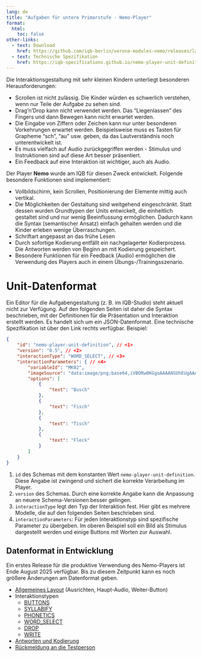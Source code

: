 ```yaml
---
lang: de
title: "Aufgaben für untere Primarstufe - Nemo-Player"
format:
  html:
    toc: false
other-links:
  - text: Download
    href: https://github.com/iqb-berlin/verona-modules-nemo/releases/latest
  - text: Technische Spezifikation
    href: https://iqb-specifications.github.io/nemo-player-unit-definition/
---
```


Die Interaktionsgestaltung mit sehr kleinen Kindern unterliegt besonderen Herausforderungen:

* Scrollen ist nicht zulässig. Die Kinder würden es schwerlich verstehen, wenn nur Teile der Aufgabe zu sehen sind.
* Drag'n'Drop kann nicht verwendet werden. Das "Liegenlassen" des Fingers und dann Bewegen kann nicht erwartet werden.
* Die Eingabe von Ziffern oder Zeichen kann nur unter besonderen Vorkehrungen erwartet werden. Beispielsweise muss es Tasten für Grapheme "sch", "au" usw. geben, da das Lautverständnis noch unterentwickelt ist.
* Es muss vielfach auf Audio zurückgegriffen werden - Stimulus und Instruktionen sind auf diese Art besser präsentiert.
* Ein Feedback auf eine Interaktion ist wichtiger, auch als Audio.

Der Player **Nemo** wurde am IQB für diesen Zweck entwickelt. Folgende besondere Funktionen sind implementiert:

* Vollbildschirm, kein Scrollen, Positionierung der Elemente mittig auch vertikal.
* Die Möglichkeiten der Gestaltung sind weitgehend eingeschränkt. Statt dessen wurden Grundtypen der Units entwickelt, die einheitlich gestaltet sind und nur wenig Beeinflussung ermöglichen. Dadurch kann die Syntax (semantischer Ansatz) einfach gehalten werden und die Kinder erleben wenige Überraschungen.
* Schriftart angepasst an das frühe Lesen
* Durch sofortige Kodierung entfällt ein nachgelagerter Kodierprozess. Die Antworten werden von Beginn an mit Kodierung gespeichert.
* Besondere Funktionen für ein Feedback (Audio) ermöglichen die Verwendung des Players auch in einem Übungs-/Trainingsszenario.

# Unit-Datenformat

Ein Editor für die Aufgabengestaltung (z. B. im IQB-Studio) steht aktuell nicht zur Verfügung. Auf den folgenden Seiten ist daher die Syntax beschrieben, mit der Definitionen für die Präsentation und Interaktion erstellt werden. Es handelt sich um ein JSON-Datenformat. Eine technische Spezifikation ist über den Link rechts verfügbar. Beispiel:

```json
{
    "id": "nemo-player-unit-definition", // <1>
    "version": "0.5", // <2>
    "interactionType": "WORD_SELECT", // <3>
    "interactionParameters": { // <4>
        "variableId": "MK02",
        "imageSource": "data:image/png;base64,iVBORw0KGgoAAAANSUhEUgAAAV4AAAFeCAYAAADNK...",
        "options": [
            {
                "text": "Busch"
            },
            {
                "text": "Fisch"
            },
            {
                "text": "Tisch"
            },
            {
                "text": "Fleck"
            }
        ]
    }
}
```
1. `id` des Schemas mit dem konstanten Wert `nemo-player-unit-definition`. Diese Angabe ist zwingend und sichert die korrekte Verarbeitung im Player.
2. `version` des Schemas. Durch eine korrekte Angabe kann die Anpassung an neuere Schema-Versionen besser gelingen.
3. `interactionType` legt den Typ der Interaktion fest. Hier gibt es mehrere Modelle, die auf den folgenden Seiten beschrieben sind.
4. `interactionParameters`: Für jeden Interaktionstyp sind spezifische Parameter zu übergeben. Im oberen Beispiel soll ein Bild als Stimulus dargestellt werden und einige Buttons mit Worten zur Auswahl.

::: {.callout-warning}
## Datenformat in Entwicklung

Ein erstes Release für die produktive Verwendung des Nemo-Players ist Ende August 2025 verfügbar. Bis zu diesem Zeitpunkt kann es noch größere Änderungen am Datenformat geben.
:::



* [Allgemeines Layout](layout.qmd) (Ausrichten, Haupt-Audio, Weiter-Button)
* Interaktionstypen
  * [BUTTONS](it_buttons.qmd)
  * [SYLLABIFY](it_syllabify.qmd)
  * [PHONETICS](it_phonetics.qmd)
  * [WORD_SELECT](it_word_select.qmd)
  * [DROP](it_drop.qmd)
  * [WRITE](it_write.qmd)
* [Antworten und Kodierung](reponses.qmd)
* [Rückmeldung an die Testperson](feedback.qmd)